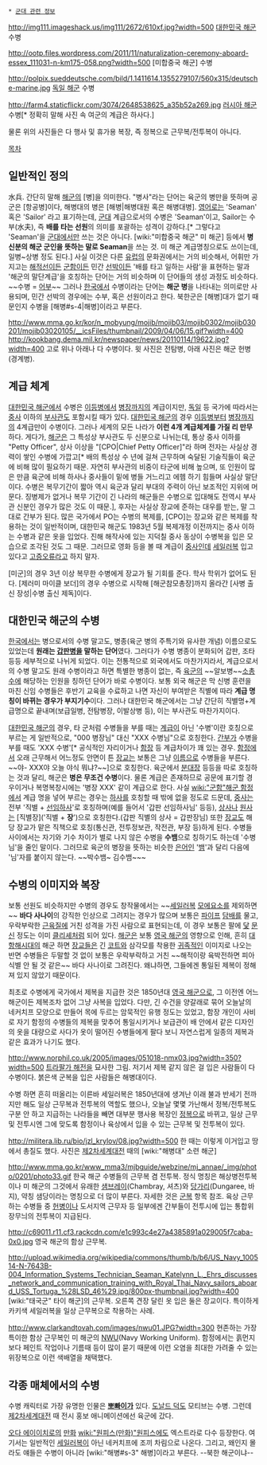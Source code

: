  * [[군대 관련 정보]]

http://img111.imageshack.us/img111/2672/610xf.jpg?width=500
[[대한민국 해군]] 수병

http://ootp.files.wordpress.com/2011/11/naturalization-ceremony-aboard-essex_111031-n-km175-058.png?width=500
[미합중국 해군] 수병

http://polpix.sueddeutsche.com/bild/1.1411614.1355279107/560x315/deutsche-marine.jpg
[[독일 해군]] 수병

http://farm4.staticflickr.com/3074/2648538625_a35b52a269.jpg
[[러시아 해군]] 수병[* 정확히 말해 사진 속 여군의 계급은 하사다.]

물론 위의 사진들은 다 행사 및 휴가용 복장, 즉 정복으로 근무복/전투복이 아니다.

[[목차]]
== 일반적인 정의 ==
水兵. 간단히 말해 [[해군]]의 [병]을 의미한다. "병사"라는 단어는 육군의 병만을 뜻하며 공군은 [항공병]이다, 해병대의 병은 [해병|해병대원 혹은 해병대병]. [[영어]]로는 'Seaman' 혹은 'Sailor' 라고 표기하는데, [[군대]] 계급으로서의 수병은 'Seaman'이고, Sailor는 수부(水夫), 즉 '''배를 타는 선원'''의 의미를 포괄하는 성격이 강하다.[* 그렇다고 'Seaman'을 [[군대]]에서만 쓰는 것은 아니다. [wiki:"미합중국 해군" 미 해군] 등에서 '''병 신분의 해군 군인을 뜻하는 말로 Seaman'''을 쓰는 것. 미 해군 계급명칭으로도 쓰이는데, 일병~상병 정도 된다.]  사실 이것은 다른 [[유럽]]의 문화권에서는 거의 비슷해서, 어휘만 가지고는 [[해적선]]이든 [[군함]]이든 민간 [[선박]]이든 '배를 타고 일하는 사람'을 표현하는 말과 '해군의 말단계급'을 호칭하는 단어는 거의 비슷하며 이 단어들의 생성 과정도 비슷하다. ~~수병 = [[어부]]~~ 그러나 [[한국]]에서 수병이라는 단어는 '''해군 병'''을 나타내는 의미로만 사용되며, 민간 선박의 경우에는 수부, 혹은 선원이라고 한다. 북한군은 [해병]대가 없기 때문인지 수병을 [해병#s-4|해병]이라고 부른다. 

http://www.mma.go.kr/kor/n_mobyung/mojib/mojib03/mojib0302/mojib030201/mojib03020105/__icsFiles/thumbnail/2009/04/06/15.gif?width=400
http://kookbang.dema.mil.kr/newspaper/news/20110114/19622.jpg?width=400
고로 위나 아래나 다 수병이다. 윗 사진은 전탐병, 아래 사진은 해군 헌병(경계병).


== 계급 체계 ==
[[대한민국 해군]]에서 수병은 [[이등병]]에서 [[병장]]까지의 계급이지만, [[독일]] 등 국가에 따라서는 [[중사]] 이하의 [[부사관]]도 포함시킬 때가 있다. [[대한민국 해군]]의 경우 [[이등병]]부터 [[병장]]까지의 4계급만이 수병이다. 그러나 세계의 모든 나라가 '''이런 4개 계급체계를 가질 리 만무'''하다. 게다가, [[해군]]은 그 특성상 부사관도 두 신분으로 나뉘는데, 통상 중사 이하를 "Petty Officer", 상사 이상을 "[CPO|Chief Petty Officer]"라 하며 전자는 사실상 경력이 쌓인 수병에 가깝고[* 배의 특성상 수 년에 걸쳐 근무하며 숙달된 기술직들이 육군에 비해 많이 필요하기 때문. 자연히 부사관의 비중이 타군에 비해 높으며, 또 인원이 많은 만큼 육군에 비해 하사나 중사들이 밑에 병들 거느리고 에헴 하기 힘들며 사실상 말단이다. 수병은 복무기간이 짧아 역시 육군과 달리 부대의 주력이 아닌 보조적인 지위에 머문다. 징병제가 없거나 복무 기간이 긴 나라의 해군들은 수병으로 입대해도 전역시 부사관 신분인 경우가 많은 것도 이 때문.], 후자는 사실상 장교에 준하는 대우를 받는, 말 그대로 간부가 된다. 많은 국가에서 PO는 수병의 복제를, [CPO]는 장교와 같은 복제를 착용하는 것이 일반적이며, 대한민국 해군도 1983년 5월 복제개정 이전까지는 중사 이하는 수병과 같은 옷을 입었다. 진해 해작사에 있는 지덕칠 중사 동상이 수병복을 입은 모습으로 조각된 것도 그 때문. 그러므로 영화 등을 볼 때 계급이 [[중사]]인데 [[세일러복]] 입고 있다고 [[고증오류]]라고 하지 말자.

[미군]의 경우 3년 이상 복무한 수병에게 장교가 될 기회를 준다. 학사 학위가 없어도 된다. [제러미 마이클 보더]의 경우 수병으로 시작해 [해군참모총장]까지 올라간 [사병 출신 장성|수병 출신 제독]이다.
== 대한민국 해군의 수병 ==
[[한국]]에서는 병으로서의 수병 말고도, 병종(육군 병의 주특기와 유사한 개념) 이름으로도 있었는데 '''원래는 [[갑판병]]을 말하는 단어'''였다. 그러다가 수병 병종이 분화되어 갑판, 조타 등등 세부적으로 나뉘게 되었다. 이는 전통적으로 외국에서도 마찬가지라서, 계급으로서의 수병 말고도 원래 수병이라고 하면 특별한 병종이 없는, 즉 [[육군]]의 ~~알보병~~[[소총수]]에 해당하는 인원을 칭하던 단어가 바로 수병이다. 보통 외국 해군은 막 신병 훈련을 마친 신임 수병들은 후반기 교육을 수료하고 나면 자신이 부여받은 직별에 따라 '''계급 명칭이 바뀌는 경우가 부지기수'''이다. 그러나 대한민국 해군에서는 그냥 간단히 직별명+계급명으로 끝내며(보급일병, 전탐병장, 이발상병 등), 이는 부사관도 마찬가지이다.

[[대한민국 해군]]의 경우, 타 군처럼 수병들을 부를 때는 [[계급]]이 아닌 '수병'이란 호칭으로 부르는 게 일반적으로, "000 병장님" 대신  "XXX 수병님"으로 호칭한다. [[간부]]가 수병을 부를 때도 'XXX 수병'[* 공식적인 자리이거나 [[함장]] 등 계급차이가 꽤 있는 경우. [[함정]]에서 오래 근무해서 어느정도 안면이 튼 [[장교]]는 보통은 그냥 [[이름]]으로 수병들을 부른다. ~~야- XXX야 오늘 야식 뭐냐?~~]으로 호칭한다. 육군에서 [[분대장]] 등등을 따로 호칭하는 것과 달리, 해군은 '''병은 무조건 수병'''이다. 물론 계급은 존재하므로 공문에 표기할 경우이거나 복명복창시에는 '병장 XXX' 같이 계급으로 한다. 사실 [[wiki:"군함"해군 함정]]에서 계급 명을 넣어 부르는 경우는 [[하사]]를 호칭할 때 밖에 없을 정도로 드문데, [[중사]]는 전부 '직별 + [[선임하사]]'로 호칭하며(예를 들어서 '갑판 선임하사님' 등등), [[상사]]나 [[원사]]는 [직별장]('직별 + '''장'''')으로 호칭한다.(갑판 직별의 상사 = 갑판장님) 또한 [[장교]]도 해당 장교가 맡은 직책으로 호칭(통신관, 전투정보관, 작전관, 부장 등)하게 된다. 수병들 사이에서는 자기와 기수 차이가 별로 나지 않은 수병을 '''수뱀'''으로 칭하기도 하는데 '수병님'을 줄인 말이다. 그러므로 육군의 병장을 뜻하는 비슷한 [[은어]]인 '[[뱀]]'과 달리 다음에 '님'자를 붙이지 않는다. ~~박수뱀~ 김수뱀~~~

== 수병의 이미지와 복장 ==
보통 선원도 비슷하지만 수병의 경우도 창작물에서는 ~~[[세일러복]] [[모에]]요소를 제외하면~~ '''바다 사나이'''의 강직한 인상으로 그려지는 경우가 많으며 보통은 [[파이프]] [[담배]]를 물고, 우락부락한 [[근육]]질에 거친 성격을 가진 사람으로 표현되는데, 이 경우 보통은 팔에 [[닻]] [[문신]] 정도는 이미 [[클리셰]]처럼 되어 있다. [[해군]]은 보통 [[영국 해군]]의 영향으로 인해, 흔히 [[대항해시대]]의 해군 하면 [[장교]]들은 긴 [[코트]]와 삼각모를 착용한 [[귀족]]적인 이미지로 나오는 반면 수병들은 두말할 것 없이 보통은 우락부락하고 거친 ~~해적이랑 육박전하면 피아식별 안 될 것 같은~~ 바다 사나이로 그려진다. 왜냐하면, 그들에겐 통일된 제복이 정해져 있지 않았기 때문이다. 

최초로 수병에게 국가에서 제복을 지급한 것은 1850년대 [[영국 해군]]으로, 그 이전엔 어느 해군이든 제복조차 없어 그냥 사복을 입었다. 다만, 긴 수건을 양갈래로 묶어 오늘날의 네커치프 모양으로 만들어 목에 두르는 암묵적인 유행 정도는 있었고, 함장 개인이 사비로 자기 함정의 수병들의 제복을 맞추어 통일시키거나 보급관이 배 안에서 같은 디자인의 옷을 대량으로 사다가 옷이 떨어진 수병들에게 팔다 보니 자연스럽게 일종의 제복과 같은 효과가 나기도 했다.


http://www.norphil.co.uk/2005/images/051018-nmx03.jpg?width=350?width=500
[[트라팔가 해전]]을 묘사한 그림. 저기서 제복 같지 않은 걸 입은 사람들이 다 수병이다. 붉은색 군복을 입은 사람들은 해병대이다.

수병 하면 흔히 떠올리는 이른바 세일러복은 1850년대에 생겨난 이래 불과 반세기 전까지만 해도 일상 근무복과 전투복의 역할도 했으나, 오늘날 몇몇 가난해서 정복/전투복도 구분 안 하고 지급하는 나라들을 빼면 대부분 행사용 복장인 [[정복]]으로 바뀌고, 일상 근무 및 전투시엔 그에 맞도록 함정이나 육상에서 입을 수 있는 근무복 및 전투복이 있다.

http://militera.lib.ru/bio/jzl_krylov/08.jpg?width=500
한 때는 이렇게 이거입고 땅에서 총질도 했다. 사진은 [[제2차세계대전]] 때의 [wiki:"해병대" 소련 해군]

http://www.mma.go.kr/www_mma3/mjbguide/webzine/mj_annae/_img/photo/0201/photo33.gif
한국 해군 수병들의 근무복 겸 전투복. 정식 명칭은 해상병전투복이나 미 해군의 그것에서 유래한 [[샘브레이]](Chambray, 셔츠)와 [[당가리]](Dungaree, 바지), 약칭 샘당이라는 명칭으로 더 많이 부른다. 자세한 것은 [[군복]] 항목 참조. 육상 근무하는 수병들 중 [[헌병]]이나 도서지역 근무자 등 일부에겐 간부들이 전투시에 입는 통합위장무늬의 전투복이 지급된다.

http://c69011.r11.cf3.rackcdn.com/e1c993c4e27a4385891a029005f7caba-0x0.jpg
영국 해군의 함상 근무복.

http://upload.wikimedia.org/wikipedia/commons/thumb/b/b6/US_Navy_100514-N-7643B-004_Information_Systems_Technician_Seaman_Katelynn_L._Ehrs_discusses_network_and_communication_training_with_Royal_Thai_Navy_sailors_aboard_USS_Tortuga_%28LSD_46%29.jpg/800px-thumbnail.jpg?width=400
[wiki:"태국군" 타이 해군]의 근무복. 오른쪽 견장 달린 옷 입은 둘은 장교이다. 특이하게 카키색 세일러복을 일상 근무복으로 착용하는 사례.

http://www.clarkandtovah.com/images/nwu01.JPG?width=300
현존하는 가장 특이한 함상 근무복인 미 해군의 [[NWU]](Navy Working Uniform). 함정에서는 흙먼지보다 페인트 작업이나 기름때 등이 많이 묻기 때문에 이런 오염을 최대한 가려줄 수 있는 위장복으로 이런 색배열을 채택했다.

== 각종 매체에서의 수병 ==
수병 캐릭터로 가장 유명한 인물은 '''[[뽀빠이]]가''' 있다. [[도날드 덕]]도 모티브는 수병. 그런데 [[제2차세계대전]] 때 전시 홍보 애니메이션에선 육군에 갔다.

[[오다 에이이치로]]의 [[만화]] [[wiki:"원피스(만화)"원피스]]에도 엑스트라로 다수 등장한다. 여기서는 일반적인 [[세일러복]]이 아닌 네커치프에 조끼 차림으로 나온다. 그리고, 왜인지 몰라도 얘들은 수병이 아니라 [wiki:"해병#s-3" 해병]이라고 부른다. --북한 해군이냐--
